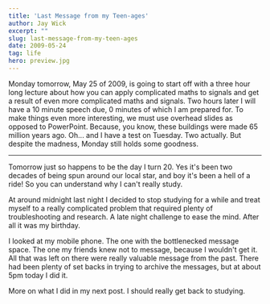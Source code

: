 ```yaml
---
title: 'Last Message from my Teen-ages'
author: Jay Wick
excerpt: ""
slug: last-message-from-my-teen-ages
date: 2009-05-24
tag: life
hero: preview.jpg
---
```


Monday tomorrow, May 25 of 2009, is going to start off with a three hour long lecture about how you can apply complicated maths to signals and get a result of even more complicated maths and signals. Two hours later I will have a 10 minute speech due, 0 minutes of which I am prepared for. To make things even more interesting, we must use overhead slides as opposed to PowerPoint. Because, you know, these buildings were made 65 million years ago. Oh... and I have a test on Tuesday. Two actually. But despite the madness, Monday still holds some goodness. 

****

Tomorrow just so happens to be the day I turn 20. Yes it's been two decades of being spun around our local star, and boy it's been a hell of a ride! So you can understand why I can't really study.

At around midnight last night I decided to stop studying for a while and treat myself to a really complicated problem that required plenty of troubleshooting and research. A late night challenge to ease the mind. After all it was my birthday.

I looked at my mobile phone. The one with the bottlenecked message space. The one my friends knew not to message, because I wouldn't get it. All that was left on there were really valuable message from the past. There had been plenty of set backs in trying to archive the messages, but at about 5pm today I did it.

More on what I did in my next post. I should really get back to studying.
